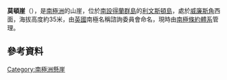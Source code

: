{{coord|62|28|S|60|8|W|source:GNIS|display=title}}

'''莫頓崖'''（{{lang-en|Morton Cliff}}），是[[南極洲|南極洲]]的山崖，位於[[南設得蘭群島|南設得蘭群島]]的[[利文斯頓島|利文斯頓島]]，處於[[威廉斯角|威廉斯角]]西面，海拔高度約35米，由[[英國|英國]]南極名稱諮詢委員會命名，現時由[[南極條約體系|南極條約體系]]管理。

==參考資料==
{{cite gnis | type = antarid | id = 17461| name = Morton Cliff | accessdate = 2013-11-09}}

[[Category:南極洲懸崖|Category:南極洲懸崖]]


{{Antarctica-geo-stub}}